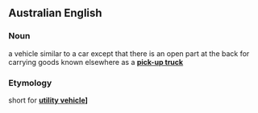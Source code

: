 ==Australian English==
===Noun===
a vehicle similar to a car except that there is an open part at the back for carrying goods known elsewhere as a '''[[pick-up truck]]'''
===Etymology===
short for '''[[utility vehicle]]]'''